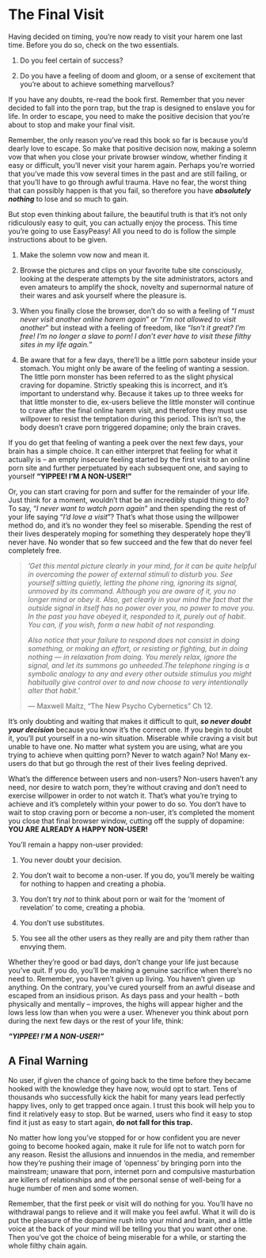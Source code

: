 # The Final Visit

Having decided on timing, you're now ready to visit your harem one last time. Before you do so, check on the two essentials.

1.  Do you feel certain of success?

2.  Do you have a feeling of doom and gloom, or a sense of excitement that you're about to achieve something marvellous?

If you have any doubts, re-read the book first. Remember that you never decided to fall into the porn trap, but the trap is designed to enslave you for life. In order to escape, you need to make the positive decision that you're about to stop and make your final visit.

Remember, the only reason you've read this book so far is because you'd dearly love to escape. So make that positive decision now, making a solemn vow that when you close your private browser window, whether finding it easy or difficult, you'll never visit your harem again. Perhaps you're worried that you've made this vow several times in the past and are still failing, or that you'll have to go through awful trauma. Have no fear, the worst thing that can possibly happen is that you fail, so therefore you have ***absolutely nothing*** to lose and so much to gain.

But stop even thinking about failure, the beautiful truth is that it's not only ridiculously easy to quit, you can actually enjoy the process. This time you're going to use EasyPeasy! All you need to do is follow the simple instructions about to be given.

1.  Make the solemn vow now and mean it.

2.  Browse the pictures and clips on your favorite tube site consciously, looking at the desperate attempts by the site administrators, actors and even amateurs to amplify the shock, novelty and supernormal nature of their wares and ask yourself where the pleasure is.

3.  When you finally close the browser, don't do so with a feeling of "*I must never visit another online harem again*" or "*I'm not allowed to visit another*" but instead with a feeling of freedom, like "*Isn't it great? I'm free! I'm no longer a slave to porn! I don't ever have to visit these filthy sites in my life again.*"

4.  Be aware that for a few days, there'll be a little porn saboteur inside your stomach. You might only be aware of the feeling of wanting a session. The little porn monster has been referred to as the slight physical craving for dopamine. Strictly speaking this is incorrect, and it's important to understand why. Because it takes up to three weeks for that little monster to die, ex-users believe the little monster will continue to crave after the final online harem visit, and therefore they must use willpower to resist the temptation during this period. This isn't so, the body doesn't crave porn triggered dopamine; only the brain craves.

If you do get that feeling of wanting a peek over the next few days, your brain has a simple choice. It can either interpret that feeling for what it actually is -- an empty insecure feeling started by the first visit to an online porn site and further perpetuated by each subsequent one, and saying to yourself **"YIPPEE! I'M A NON-USER!"**

Or, you can start craving for porn and suffer for the remainder of your life. Just think for a moment, wouldn't that be an incredibly stupid thing to do? To say, "*I never want to watch porn again*" and then spending the rest of your life saying "*I'd love a visit*"? That's what those using the willpower method do, and it's no wonder they feel so miserable. Spending the rest of their lives desperately moping for something they desperately hope they'll never have. No wonder that so few succeed and the few that do never feel completely free.

> *'Get this mental picture clearly in your mind, for it can be quite helpful in overcoming the power of external stimuli to disturb you. See yourself sitting quietly, letting the phone ring, ignoring its signal, unmoved by its command. Although you are aware of it, you no longer mind or obey it. Also, get clearly in your mind the fact that the outside signal in itself has no power over you, no power to move you. In the past you have obeyed it, responded to it, purely out of habit. You can, if you wish, form a new habit of not responding.*
>
> *Also notice that your failure to respond does not consist in doing something, or making an effort, or resisting or fighting, but in doing nothing — in relaxation from doing. You merely relax, ignore the signal, and let its summons go unheeded.The telephone ringing is a symbolic analogy to any and every other outside stimulus you might habitually give control over to and now choose to very intentionally alter that habit.*'
>
> ---  Maxwell Maltz, "The New Psycho Cybernetics” Ch 12. 

It's only doubting and waiting that makes it difficult to quit, ***so never doubt your decision*** because you know it's the correct one. If you begin to doubt it, you'll put yourself in a no-win situation. Miserable while craving a visit but unable to have one. No matter what system you are using, what are you trying to achieve when quitting porn? Never to watch again? No! Many ex-users do that but go through the rest of their lives feeling deprived.

What's the difference between users and non-users? Non-users haven't any need, nor desire to watch porn, they're without craving and don't need to exercise willpower in order to not watch it. That's what you're trying to achieve and it's completely within your power to do so. You don't have to wait to stop craving porn or become a non-user, it's completed the moment you close that final browser window, cutting off the supply of dopamine: **YOU ARE ALREADY A HAPPY NON-USER!**

You'll remain a happy non-user provided:

1.  You never doubt your decision.

2.  You don't wait to become a non-user. If you do, you'll merely be waiting for nothing to happen and creating a phobia.

3.  You don't try *not* to think about porn or wait for the 'moment of revelation' to come, creating a phobia.

4.  You don't use substitutes.

5.  You see all the other users as they really are and pity them rather than envying them.

Whether they're good or bad days, don't change your life just because you've quit. If you do, you'll be making a genuine sacrifice when there's no need to. Remember, you haven't given up living. You haven't given up anything. On the contrary, you've cured yourself from an awful disease and escaped from an insidious prison. As days pass and your health -- both physically and mentally -- improves, the highs will appear higher and the lows less low than when you were a user. Whenever you think about porn during the next few days or the rest of your life, think:

***"YIPPEE! I'M A NON-USER!"***

## A Final Warning

No user, if given the chance of going back to the time before they became hooked with the knowledge they have now, would opt to start. Tens of thousands who successfully kick the habit for many years lead perfectly happy lives, only to get trapped once again. I trust this book will help you to find it relatively easy to stop. But be warned, users who find it easy to stop find it just as easy to start again, **do not fall for this trap.**

No matter how long you've stopped for or how confident you are never going to become hooked again, make it rule for life not to watch porn for any reason. Resist the allusions and innuendos in the media, and remember how they're pushing their image of 'openness' by bringing porn into the mainstream; unaware that porn, internet porn and compulsive masturbation are killers of relationships and of the personal sense of well-being for a huge number of men and some women.

Remember, that the first peek or visit will do nothing for you. You'll have no withdrawal pangs to relieve and it will make you feel awful. What it will do is put the pleasure of the dopamine rush into your mind and brain, and a little voice at the back of your mind will be telling you that you want other one. Then you've got the choice of being miserable for a while, or starting the whole filthy chain again.
